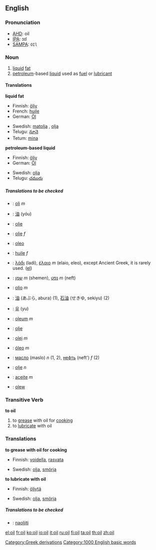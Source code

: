 {{wikipedia}}
==English==

===Pronunciation===
*[[AHD]]: oil
*[[IPA]]: ɔɪl
*[[SAMPA]]: <tt>OIl</tt>

===Noun===
{{en-noun-reg}}
# [[liquid]] [[fat]]
# [[petroleum]]-based [[liquid]] used as [[fuel]] or [[lubricant]]

====Translations====
'''liquid fat'''
{{top}}
*Finnish: [[öljy]]
*French: [[huile]]
*German: [[Öl]] {{n}}
{{mid}}
*Swedish: [[matolja]] {{c}}, [[olja]] {{c}}
*Telugu: [[నూనె]]
*Tetum: [[mina]]
{{bottom}}

'''petroleum-based liquid'''
{{top}}
*Finnish: [[öljy]]
*German: [[Öl]] {{n}}
{{mid}}
*Swedish: [[olja]] {{c}}
*Telugu: [[చమురు]]
{{bottom}}

=====Translations to be checked=====
{{checktrans}}
<!--Remove this section once all of the translations below have been moved into the tables above.-->
*{{ttbc|Catalan}}: [[oli]] ''m''
*{{ttbc|Chinese}}: [[油]] (yóu)
*{{ttbc|Danish}}: [[olie]]
*{{ttbc|Dutch}}: [[olie]] ''f''
*{{ttbc|Esperanto}}: [[oleo]]
*{{ttbc|French}}: [[huile]] ''f''
*{{ttbc|Greek}}: [[λάδι]] (ladi), [[έλαιο]] ''m'' (elaio, eleo), except Ancient Greek, it is rarely used. ([[:el:Λάδι|el]])
*{{ttbc|Hebrew}}: [[שמן]] ''m'' (shemen), [[נפט]] ''m'' (neft)
*{{ttbc|Italian}}: [[olio#Italian|olio]] ''m''
*{{ttbc|Japanese}}: [[油]] (あぶら, abura) (1), [[石油]] (せきゆ, sekiyu) (2)
*{{ttbc|Korean}}: [[유]] (yu)
*{{ttbc|Latin}}: [[oleum]] ''m''
*{{ttbc|Norwegian}}: [[olje]]
*{{ttbc|Polish}}: [[olej]] ''m''
*{{ttbc|Portuguese}}: [[óleo]] ''m''
*{{ttbc|Russian}}: [[масло]] (maslo) ''n'' (1, 2), [[нефть]] (neft') ''f'' (2)
*{{ttbc|Slovene}}: [[olje]] ''n''
*{{ttbc|Spanish}}: [[aceite]] ''m''
*{{ttbc|Welsh}}: [[olew]]

===Transitive Verb===
'''to oil'''
# to [[grease]] with oil for [[cook]]ing
# to [[lubricate]] with oil

===Translations===
'''to grease with oil for cooking'''
{{top}}
*Finnish: [[voidella]], [[rasvata]]
{{mid}}
*Swedish: [[olja]], [[smörja]]
{{bottom}}

'''to lubricate with oil'''
{{top}}
*Finnish: [[öljytä]]
{{mid}}
*Swedish: [[olja]], [[smörja]]
{{bottom}}

=====Translations to be checked=====
{{checktrans}}
<!--Remove this section once all of the translations below have been moved into the tables above.-->
*{{ttbc|Slovene}}: [[naoljiti]]

[[Category:Greek derivations]]
[[Category:1000 English basic words]]

[[el:oil]]
[[fr:oil]]
[[ko:oil]]
[[io:oil]]
[[it:oil]]
[[ru:oil]]
[[fi:oil]]
[[ta:oil]]
[[th:oil]]
[[zh:oil]]